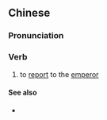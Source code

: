 ==Chinese==
{{zh-forms}}

===Pronunciation===
{{zh-pron
|m=zòushì
|cat=v
}}

===Verb===
{{zh-verb}}

# to [[report]] to the [[emperor]]

====See also====
* {{zh-l|奏章}}